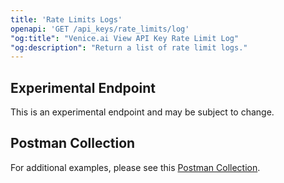 ```yaml
---
title: 'Rate Limits Logs'
openapi: 'GET /api_keys/rate_limits/log'
"og:title": "Venice.ai View API Key Rate Limit Log"
"og:description": "Return a list of rate limit logs."
---
```


## Experimental Endpoint

<Warning>
This is an experimental endpoint and may be subject to change.
</Warning>


## Postman Collection
For additional examples, please see this [Postman Collection](https://www.postman.com/veniceai/workspace/venice-ai-workspace/folder/38652128-b1bd9f3e-507b-46c5-ad35-be7419ea5ad3?action=share&creator=38652128&ctx=documentation&active-environment=38652128-ef110f4e-d3e1-43b5-8029-4d6877e62041).
